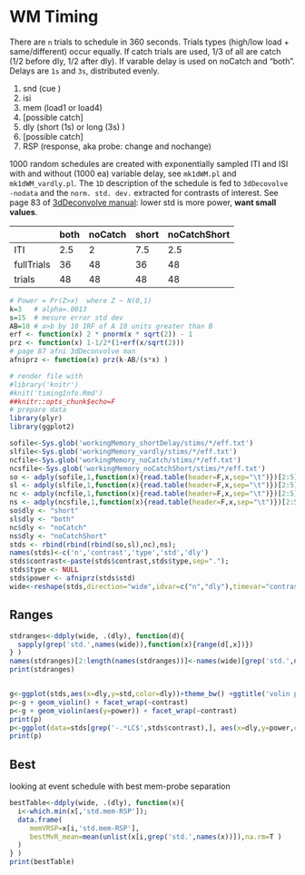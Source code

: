 # WM Timing
There are `n` trials to schedule in 360 seconds. Trials types (high/low load + same/different) occur equally. If catch trials are used, 1/3 of all are catch (1/2 before dly, 1/2 after dly). If varable delay is used on noCatch and "both". Delays are `1s` and `3s`, distributed evenly.

1. snd (cue )
1. isi
1. mem (load1 or load4)
1. [possible catch]
1. dly (short (1s) or long (3s) )
1. [possible catch]
1. RSP (response, aka probe: change and nochange)

1000 random schedules are created with exponentially sampled ITI and ISI with and without (1000 ea) variable delay, see `mk1dWM.pl` and `mk1dWM_vardly.pl`. The `1D` description of the schedule is fed to `3dDecovolve -nodata` and the `norm. std. dev.` extracted for contrasts of interest. See page 83 of [3dDeconvolve manual](http://afni.nimh.nih.gov/pub/dist/doc/manual/3dDeconvolve.pdf): lower std is more power, **want small values**.

|          |both|noCatch|short|noCatchShort|
|----      |----|-------|-----|------------|
|ITI       |2.5 | 2     |7.5  |2.5         |
|fullTrials| 36 |48     |36   |48          |
|trials    | 48 |48     |48   |48          |

```r
# Power = Pr(Z>x)  where Z ~ N(0,1)
k=3   # alpha=.0013
s=15  # mesure error std dev
AB=10 # a>b by 10 IRF of A 10 units greater than B
erf <- function(x) 2 * pnorm(x * sqrt(2)) - 1
prz <- function(x) 1-1/2*(1+erf(x/sqrt(2)))
# page 87 afni 3dDeconvolve man
afniprz <- function(x) prz(k-AB/(s*x) )
```

```r
# render file with
#library('knitr')
#knit('timingInfo.Rmd')
##knitr::opts_chunk$echo=F
# prepare data
library(plyr)
library(ggplot2)

sofile<-Sys.glob('workingMemory_shortDelay/stims/*/eff.txt')
slfile<-Sys.glob('workingMemory_vardly/stims/*/eff.txt')
ncfile<-Sys.glob('workingMemory_noCatch/stims/*/eff.txt')
ncsfile<-Sys.glob('workingMemory_noCatchShort/stims/*/eff.txt')
so <- adply(sofile,1,function(x){read.table(header=F,x,sep="\t")})[2:5]
sl <- adply(slfile,1,function(x){read.table(header=F,x,sep="\t")})[2:5]
nc <- adply(ncfile,1,function(x){read.table(header=F,x,sep="\t")})[2:5]
ns <- adply(ncsfile,1,function(x){read.table(header=F,x,sep="\t")})[2:5]
so$dly <- "short"
sl$dly <- "both"
nc$dly <- "noCatch"
ns$dly <- "noCatchShort"
stds <- rbind(rbind(rbind(so,sl),nc),ns);
names(stds)<-c('n','contrast','type','std','dly')
stds$contrast<-paste(stds$contrast,stds$type,sep=".");
stds$type <- NULL
stds$power <- afniprz(stds$std)
wide<-reshape(stds,direction="wide",idvar=c("n","dly"),timevar="contrast")
```

## Ranges
```r
stdranges<-ddply(wide, .(dly), function(d){
  sapply(grep('std.',names(wide)),function(x){range(d[,x])})
} )
names(stdranges)[2:length(names(stdranges))]<-names(wide)[grep('std.',names(wide))]
print(stdranges)


g<-ggplot(stds,aes(x=dly,y=std,color=dly))+theme_bw() +ggtitle('volin plot: dist. of std. dev. of est. of IRF/contrast')
p<-g + geom_violin() + facet_wrap(~contrast)
p<-g + geom_violin(aes(y=power)) + facet_wrap(~contrast)
print(p)
p<-ggplot(data=stds[grep('-.*LC$',stds$contrast),], aes(x=dly,y=power,color=dly)) + geom_point()  +geom_violin() + facet_wrap(~contrast,scales="free_y") + theme_bw() + ggtitle('power')
print(p)
```


## Best
looking at event schedule with best mem-probe separation

```r
bestTable<-ddply(wide, .(dly), function(x){
  i<-which.min(x[,'std.mem-RSP']);
  data.frame(
     memVRSP=x[i,'std.mem-RSP'],
     bestMvR_mean=mean(unlist(x[i,grep('std.',names(x))]),na.rm=T ) 
  )
} )
print(bestTable)
```
